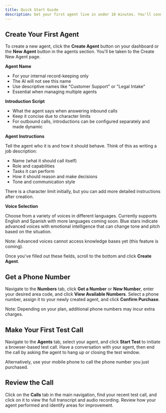 ```yaml
---
title: Quick Start Guide
description: Get your first agent live in under 10 minutes. You'll connect a phone number, configure a basic greeting, and watch your agent handle real calls immediately.
---
```


## Create Your First Agent

To create a new agent, click the **Create Agent** button on your dashboard or the **New Agent** button in the agents section. You'll be taken to the Create New Agent page.

**Agent Name**

* For your internal record-keeping only  
* The AI will not see this name  
* Use descriptive names like "Customer Support" or "Legal Intake"  
* Essential when managing multiple agents

**Introduction Script**

* What the agent says when answering inbound calls  
* Keep it concise due to character limits  
* For outbound calls, introductions can be configured separately and made dynamic

**Agent Instructions**

Tell the agent who it is and how it should behave. Think of this as writing a job description:

* Name (what it should call itself)  
* Role and capabilities  
* Tasks it can perform  
* How it should reason and make decisions  
* Tone and communication style

There is a character limit initially, but you can add more detailed instructions after creation.

**Voice Selection**

Choose from a variety of voices in different languages. Currently supports English and Spanish with more languages coming soon. Blue stars indicate advanced voices with emotional intelligence that can change tone and pitch based on the situation.

Note: Advanced voices cannot access knowledge bases yet (this feature is coming).

Once you've filled out these fields, scroll to the bottom and click **Create Agent**.

## Get a Phone Number

Navigate to the **Numbers** tab, click **Get a Number** or **New Number**, enter your desired area code, and click **View Available Numbers**. Select a phone number, assign it to your newly created agent, and click **Confirm Purchase**.

Note: Depending on your plan, additional phone numbers may incur extra charges.

## Make Your First Test Call

Navigate to the **Agents** tab, select your agent, and click **Start Test** to initiate a browser-based test call. Have a conversation with your agent, then end the call by asking the agent to hang up or closing the test window.

Alternatively, use your mobile phone to call the phone number you just purchased.

## Review the Call

Click on the **Calls** tab in the main navigation, find your recent test call, and click on it to view the full transcript and audio recording. Review how your agent performed and identify areas for improvement.